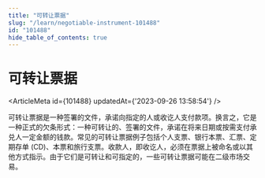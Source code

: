 ```yaml
---
title: "可转让票据"
slug: "/learn/negotiable-instrument-101488"
id: "101488"
hide_table_of_contents: true
---
```



# 可转让票据

<ArticleMeta id={101488} updatedAt={'2023-09-26 13:58:54'} />
<div className='border-solid border-b border-t-0 my-4 border-[var(--ifm-color-gray-300)]' />

可转让票据是一种签署的文件，承诺向指定的人或收讫人支付款项。换言之，它是一种正式的欠条形式：一种可转让的、签署的文件，承诺在将来日期或按需支付承兑人一定金额的钱款。常见的可转让票据例子包括个人支票、银行本票、汇票、定期存单 (CD)、本票和旅行支票。收款人，即收讫人，必须在票据上被命名或以其他方式指示。由于它们是可转让和可指定的，一些可转让票据可能在二级市场交易。
